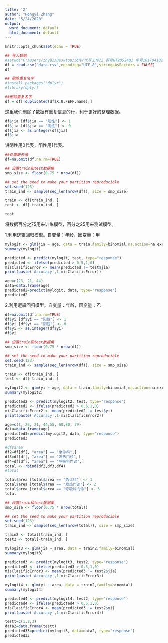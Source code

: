 ---
title: '2'
author: "Hongyi Zhang"
date: "5/24/2020"
output:
  word_document: default
  html_document: default
---

```{r setup, include=FALSE}
knitr::opts_chunk$set(echo = TRUE)
```

```{r}
## 导入数据
#setwd("C:/Users/zhy92/Desktop/文件/代写工作/2 群号HT2052401 单号1017841024931247769 金额 300")
df = read.csv("data.csv",encoding="UTF-8",stringsAsFactors = FALSE)
df
```

```{r}
## 删除重复名字
#install.packages("dplyr")
#library(dplyr)
```

```{r}
##删除重复名字
df = df[!duplicated(df$X.U.FEFF.name),]
```
这里我们删除了数据有重复信息的行，利于更好的整理数据。

```{r}
df$jia [df$jia == "阳性"] <- 1
df$jia [df$jia == "阴性"] <- 0
df$jia <- as.integer(df$jia)
df$jia
```
讲阴性用0代表，阳性用1代表。

```{r}
##处理缺失值
df=na.omit(df,na.rm=TRUE)
```


```{r}
## 设置train和test数据集
smp_size <- floor(0.75 * nrow(df))

## set the seed to make your partition reproducible
set.seed(123)
train_ind <- sample(seq_len(nrow(df)), size = smp_size)

train <- df[train_ind, ]
test <- df[-train_ind, ]

test
```
将数据百分之75用来训练模型，百分之25用来测试模型。


1.利用逻辑回归模型。自变量：年龄，因变量：甲
```{r}
mylogit <- glm(jia ~ age, data = train,family=binomial,na.action=na.exclude)
summary(mylogit)
```

```{r}
predicted <- predict(mylogit, test, type="response")
predicted <- ifelse(predicted > 0.5,1,0)
misClasificError <- mean(predicted != test$jia)
print(paste('Accuracy',1-misClasificError))

age=c(23, 21, 44)
data=data.frame(age)
predicted2=predict(mylogit, data, type="response")
predicted2
```


2.利用逻辑回归模型。自变量：年龄，因变量：乙
```{r}
df=na.omit(df,na.rm=TRUE)
df$yi [df$yi == "阳性"] <- 1
df$yi [df$yi == "阴性"] <- 0
df$yi <- as.integer(df$yi)
df$yi


```

```{r}
## 设置train和test数据集
smp_size <- floor(0.75 * nrow(df))

## set the seed to make your partition reproducible
set.seed(123)
train_ind <- sample(seq_len(nrow(df)), size = smp_size)

train <- df[train_ind, ]
test <- df[-train_ind, ]
```

```{r}
mylogit2 <- glm(yi ~ age, data = train,family=binomial,na.action=na.exclude)
summary(mylogit2)
```

```{r}
predicted2 <- predict(mylogit2, test, type="response")
predicted2 <- ifelse(predicted2 > 0.5,1,0)
misClasificError2 <- mean(predicted2 != test$yi)
print(paste('Accuracy',1-misClasificError2))

age=c(1, 23, 21, 44,55, 60,80, 79)
data=data.frame(age)
predicted3=predict(mylogit2, data, type="response")
predicted3
```


```{r}
#df$area
df2=df[df[, "area"] == "急诊科",]
df3=df[df[, "area"] == "发热门诊",]
df4=df[df[, "area"] == "呼吸科门诊",]
total <- rbind(df2,df3,df4)
#total

```

```{r}
total$area [total$area == "急诊科"] <- 1
total$area [total$area == "发热门诊"] <- 2
total$area [total$area == "呼吸科门诊"] <- 3
total
```

```{r}
## 设置train和test数据集
smp_size <- floor(0.75 * nrow(total))

## set the seed to make your partition reproducible
set.seed(123)
train_ind <- sample(seq_len(nrow(total)), size = smp_size)

train2 <- total[train_ind, ]
test2 <- total[-train_ind, ]
```

```{r}
mylogit3 <- glm(jia ~ area, data = train2,family=binomial)
summary(mylogit3)
```
```{r}
predicted3 <- predict(mylogit3, test2, type="response")
predicted3 <- ifelse(predicted3 > 0.5,1,0)
misClasificError3 <- mean(predicted3 != test2$jia)
print(paste('Accuracy',1-misClasificError3))
```

```{r}
mylogit4 <- glm(yi ~ area, data = train2,family=binomial)
summary(mylogit4)
```

```{r}
predicted4 <- predict(mylogit4, test2, type="response")
predicted4 <- ifelse(predicted4 > 0.5,1,0)
misClasificError4 <- mean(predicted3 != test2$yi)
print(paste('Accuracy',1-misClasificError4))
```

```{r}
testt=c(1,2,3)
data2=data.frame(testt)
predicted33=predict(mylogit3, data=data2, type="response")
predicted33
```

